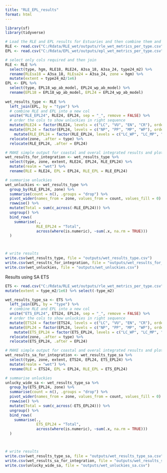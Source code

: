 ```yaml
---
title: "RLE_EPL_results"
format: html
---
```


```r
library(sf)
library(tidyverse)
```

```r
# Load the RLE and EPL results for Estuaries and then combine them and join to estuaries patial data
RLE <- read.csv("C:/Rdata/RLE_wet/outputs/rle_wet_metrics_per_type.csv")
EPL <- read.csv("C:/Rdata/EPL_wet/outputs/epl_wet_metrics_per_type.csv")

# select only cols required and then join
RLE <- RLE %>%
  select(type, hgm, RLE18, RLE24, A3sa_18, A3sa_24, type24_m2) %>%
  rename(RLEsa18 = A3sa_18, RLEsa24 = A3sa_24, zone = hgm) %>%
  mutate(extent = type24_m2/1e6)
EPL <- EPL %>%
  select(type, EPL18_wp_ab_model, EPL24_wp_ab_model) %>% 
  rename(EPL18 = EPL18_wp_ab_model, EPL24 = EPL24_wp_ab_model)
  
wet_results_type <- RLE %>%
  left_join(EPL, by = "type") %>%
  # combine RLE and EPL into a new col
  unite("RLE_EPL24", RLE24, EPL24, sep = "_", remove = FALSE) %>%
  # order the cols to show unluckies in right sequence
  mutate(RLE24 = factor(RLE24, levels = c("LC", "VU", "EN", "CR"), ordered = TRUE)) %>%
  mutate(EPL24 = factor(EPL24, levels = c("NP", "PP", "MP", "WP"), ordered = TRUE)) %>%
    mutate(RLE_EPL24 = factor(RLE_EPL24, levels = c("LC_WP", "LC_MP", "VU_WP", "VU_MP", "LC_PP",  "LC_NP",  "VU_PP", "VU_NP", "EN_WP", "EN_MP",  "CR_WP", "CR_MP","EN_PP" , "EN_NP","CR_PP", "CR_NP"), ordered = TRUE)) %>%
  relocate(zone, .after = type) %>%
  relocate(RLE_EPL24, .after = EPL24)

# MAKE simple output for coastal and overal integrated results and plots 
wet_results_for_integration <- wet_results_type %>%
  select(type, zone, extent, RLE24, EPL24, RLE_EPL24) %>%
  mutate(realm = "wet") %>%
  rename(RLE = RLE24, EPL = EPL24, RLE_EPL = RLE_EPL24)

# summarise unluckies 
wet_unluckies <- wet_results_type %>% 
  group_by(RLE_EPL24, zone) %>% 
  summarise(count = n(), .groups = "drop") %>%
  pivot_wider(names_from = zone, values_from = count, values_fill = 0) %>%# Step 2: 
  rowwise() %>%
  mutate(Total = sum(c_across(-RLE_EPL24))) %>%
  ungroup() %>%
  bind_rows(
    summarise(., 
              RLE_EPL24 = "Total", 
              across(where(is.numeric), ~sum(.x, na.rm = TRUE)))
  )



# write results
write.csv(wet_results_type, file = "outputs/wet_results_type.csv")
write.csv(wet_results_for_integration, file = "outputs/wet_results_for_integration.csv")
write.csv(wet_unluckies, file = "outputs/wet_unluckies.csv")

```

Results using SA ETS

```r
ETS <- read.csv("C:/Rdata/RLE_wet/outputs/rle_wet_metrics_per_type.csv") %>% select(type, hgm, A3sa_18, A3sa_24, type_m2) %>%  rename( ETS18 = A3sa_18, ETS24 = A3sa_24, zone = hgm) %>%
mutate(extent = type_m2/1e6) %>% select(-type_m2)

wet_results_type_sa <- ETS %>%
  left_join(EPL, by = "type") %>%
  # combine RLE and EPL into a new col
  unite("ETS_EPL24", ETS24, EPL24, sep = "_", remove = FALSE) %>%
  # order the cols to show unluckies in right sequence
  mutate(ETS24 = factor(ETS24, levels = c("LC", "VU", "EN", "CR"), ordered = TRUE)) %>%
  mutate(EPL24 = factor(EPL24, levels = c("NP", "PP", "MP", "WP"), ordered = TRUE)) %>%
    mutate(ETS_EPL24 = factor(ETS_EPL24, levels = c("LC_WP", "LC_MP", "VU_WP", "VU_MP", "LC_PP",  "LC_NP",  "VU_PP", "VU_NP", "EN_WP", "EN_MP",  "CR_WP", "CR_MP","EN_PP" , "EN_NP","CR_PP", "CR_NP"), ordered = TRUE)) %>%
  relocate(zone, .after = type) %>%
  relocate(ETS_EPL24, .after = EPL24)

# MAKE simple output for coastal and overal integrated results and plots 
wet_results_sa_for_integration <- wet_results_type_sa %>%
  select(type, zone, extent, ETS24, EPL24, ETS_EPL24) %>%
  mutate(realm = "wet") %>%
  rename(RLE = ETS24, EPL = EPL24, RLE_EPL = ETS_EPL24)

# summarise unluckies 
unlucky_wide_sa <- wet_results_type_sa %>% 
  group_by(ETS_EPL24, zone) %>% 
  summarise(count = n(), .groups = "drop") %>%
  pivot_wider(names_from = zone, values_from = count, values_fill = 0) %>%# Step 2: 
  rowwise() %>%
  mutate(Total = sum(c_across(-ETS_EPL24))) %>%
  ungroup() %>%
  bind_rows(
    summarise(., 
              ETS_EPL24 = "Total", 
              across(where(is.numeric), ~sum(.x, na.rm = TRUE)))
  )



# write results
write.csv(wet_results_type_sa, file = "outputs/wet_results_type_sa.csv")
write.csv(wet_results_sa_for_integration, file = "outputs/wet_results_sa_for_integration.csv")
write.csv(unlucky_wide_sa, file = "outputs/wet_unluckies_sa.csv")
```
